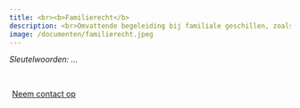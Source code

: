 ```yaml
---
title: <br><b>Familierecht</b>
description: <br>Omvattende begeleiding bij familiale geschillen, zoals echtscheidingen, samenlevingsbreuken, kinderbijstand, omgangsregelingen, en erfrecht, met oog voor menselijke en juridische aspecten.
image: /documenten/familierecht.jpeg
---
```


*Sleutelwoorden: ...*

<br>

```{=html}
<div style = "margin: 0px; text-align: left;">
<a class="btn btn-primary" href="/contact.qmd" role="button" style="padding: 5px 5px; text-transform: none;">Neem contact op</a>
</div>
```
